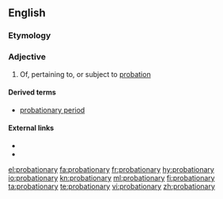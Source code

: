 ==English==

===Etymology===
{{suffix|probation|ary|lang=en}}

===Adjective===
{{en-adj}}

# Of, pertaining to, or subject to [[probation]]

====Derived terms====
* [[probationary period]]

====External links====
* {{R:Webster 1913}}
* {{R:Century 1911}}

[[el:probationary]]
[[fa:probationary]]
[[fr:probationary]]
[[hy:probationary]]
[[io:probationary]]
[[kn:probationary]]
[[ml:probationary]]
[[fi:probationary]]
[[ta:probationary]]
[[te:probationary]]
[[vi:probationary]]
[[zh:probationary]]